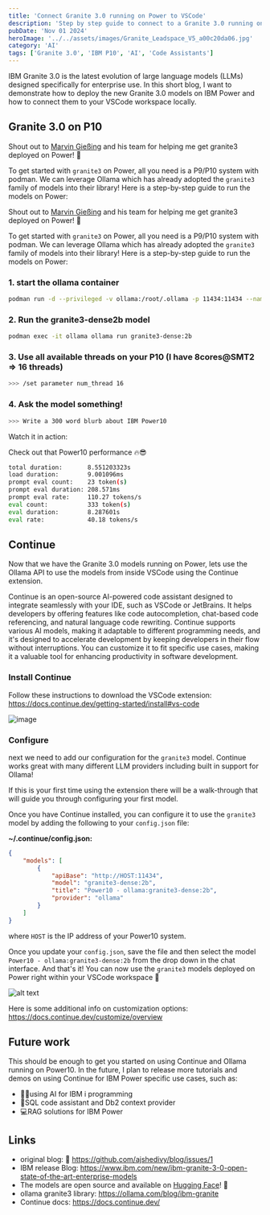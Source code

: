 ```yaml
---
title: 'Connect Granite 3.0 running on Power to VSCode'
description: 'Step by step guide to connect to a Granite 3.0 running on Power from VSCode'
pubDate: 'Nov 01 2024'
heroImage: '../../assets/images/Granite_Leadspace_V5_a00c20da06.jpg'
category: 'AI'
tags: ['Granite 3.0', 'IBM P10', 'AI', 'Code Assistants']
---
```


IBM Granite 3.0 is the latest evolution of large language models (LLMs) designed specifically for enterprise use. In this short blog, I want to demonstrate how to deploy the new Granite 3.0 models on IBM Power and how to connect them to your VSCode workspace locally.

## Granite 3.0 on P10

Shout out to [Marvin Gießing](https://www.linkedin.com/in/marvingiessing/) and his team for helping me get granite3 deployed on Power! 🙌

To get started with `granite3` on Power, all you need is a P9/P10 system with podman. We can leverage Ollama which has already adopted the `granite3` family of models into their library! Here is a step-by-step guide to run the models on Power:

Shout out to [Marvin Gießing](https://www.linkedin.com/in/marvingiessing/) and his team for helping me get granite3 deployed on Power! 🙌

To get started with `granite3` on Power, all you need is a P9/P10 system with podman. We can leverage Ollama which has already adopted the `granite3` family of models into their library! Here is a step-by-step guide to run the models on Power:

### 1. start the ollama container

```bash
podman run -d --privileged -v ollama:/root/.ollama -p 11434:11434 --name ollama quay.io/mgiessing/ollama:v0.3.14
```

### 2. Run the granite3-dense2b model

```bash
podman exec -it ollama ollama run granite3-dense:2b
```

### 3. Use all available threads on your P10 (I have 8cores@SMT2 => 16 threads)

```bash
>>> /set parameter num_thread 16
```

### 4. Ask the model something!

```bash
>>> Write a 300 word blurb about IBM Power10
```

Watch it in action:

Check out that Power10 performance 🔥😎

```bash
total duration:       8.551203323s
load duration:        9.001096ms
prompt eval count:    23 token(s)
prompt eval duration: 208.571ms
prompt eval rate:     110.27 tokens/s
eval count:           333 token(s)
eval duration:        8.287601s
eval rate:            40.18 tokens/s

```

## Continue

Now that we have the Granite 3.0 models running on Power, lets use the Ollama API to use the models from inside VSCode using the Continue extension.

Continue is an open-source AI-powered code assistant designed to integrate seamlessly with your IDE, such as VSCode or JetBrains. It helps developers by offering features like code autocompletion, chat-based code referencing, and natural language code rewriting. Continue supports various AI models, making it adaptable to different programming needs, and it's designed to accelerate development by keeping developers in their flow without interruptions. You can customize it to fit specific use cases, making it a valuable tool for enhancing productivity in software development.

### Install Continue

Follow these instructions to download the VSCode extension: https://docs.continue.dev/getting-started/install#vs-code

![image](https://github.com/user-attachments/assets/b84b6513-dc30-4938-a870-9cb244ed60e0)

### Configure

next we need to add our configuration for the `granite3` model. Continue works great with many different LLM providers including built in support for Ollama!

If this is your first time using the extension there will be a walk-through that will guide you through configuring your first model.

Once you have Continue installed, you can configure it to use the `granite3` model by adding the following to your `config.json` file:

**~/.continue/config.json:**

```json
{
	"models": [
		{
			"apiBase": "http://HOST:11434",
			"model": "granite3-dense:2b",
			"title": "Power10 - ollama:granite3-dense:2b",
			"provider": "ollama"
		}
	]
}
```

where `HOST` is the IP address of your Power10 system.

Once you update your `config.json`, save the file and then select the model `Power10 - ollama:granite3-dense:2b` from the drop down in the chat interface. And that's it! You can now use the `granite3` models deployed on Power right within your VSCode workspace 💪

![alt text](../../assets/images/granite3-p10.png)

Here is some additional info on customization options: https://docs.continue.dev/customize/overview

## Future work

This should be enough to get you started on using Continue and Ollama running on Power10. In the future, I plan to release more tutorials and demos on using Continue for IBM Power specific use cases, such as:

- 👨‍💻using AI for IBM i programming
- 🧠SQL code assistant and Db2 context provider
- 💻RAG solutions for IBM Power

## Links

- original blog: 📝 https://github.com/ajshedivy/blog/issues/1
- IBM release Blog: https://www.ibm.com/new/ibm-granite-3-0-open-state-of-the-art-enterprise-models
- The models are open source and available on [Hugging Face](https://huggingface.co/ibm-granite)! 🤗
- ollama granite3 library: https://ollama.com/blog/ibm-granite
- Continue docs: https://docs.continue.dev/
